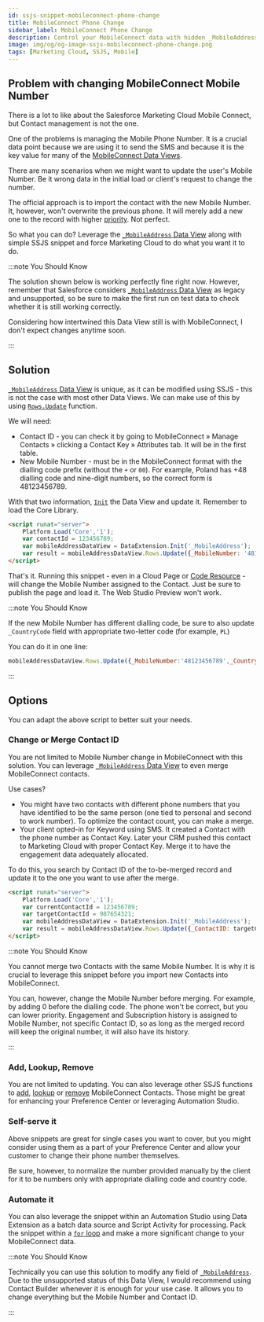```yaml
---
id: ssjs-snippet-mobileconnect-phone-change
title: MobileConnect Phone Change
sidebar_label: MobileConnect Phone Change
description: Control your MobileConnect data with hidden _MobileAddress features.
image: img/og/og-image-ssjs-mobileconnect-phone-change.png
tags: [Marketing Cloud, SSJS, Mobile]
---
```



<LeadText content='Control your MobileConnect data with hidden _MobileAddress features.' />

## Problem with changing MobileConnect Mobile Number

There is a lot to like about the Salesforce Marketing Cloud Mobile Connect, but Contact management is not the one.

One of the problems is managing the Mobile Phone Number. It is a crucial data point because we are using it to send the SMS and because it is the key value for many of the [MobileConnect Data Views](../config/sfmc-config-system-data-views.mdx#mobileconnect-data-views).

There are many scenarios when we might want to update the user's Mobile Number. Be it wrong data in the initial load or client's request to change the number.

The official approach is to import the contact with the new Mobile Number. It, however, won't overwrite the previous phone. It will merely add a new one to the record with higher [priority](../config/sfmc-config-system-data-views.mdx#_mobileaddress). Not perfect.

So what you can do? Leverage the [`_MobileAddress` Data View](../config/sfmc-config-system-data-views.mdx#_mobileaddress) along with simple SSJS snippet and force Marketing Cloud to do what you want it to do.

:::note You Should Know

The solution shown below is working perfectly fine right now. However, remember that Salesforce considers [`_MobileAddress` Data View](../config/sfmc-config-system-data-views.mdx#_mobileaddress) as legacy and unsupported, so be sure to make the first run on test data to check whether it is still working correctly.

Considering how intertwined this Data View still is with MobileConnect, I don't expect changes anytime soon.

:::

## Solution

[`_MobileAddress` Data View](../config/sfmc-config-system-data-views.mdx#_mobileaddress) is unique, as it can be modified using SSJS - this is not the case with most other Data Views. We can make use of this by using [`Rows.Update`](https://developer.salesforce.com/docs/atlas.en-us.noversion.mc-programmatic-content.meta/mc-programmatic-content/ssjs_dataExtensionRowsUpdate.htm) function.

We will need:
- Contact ID - you can check it by going to MobileConnect » Manage Contacts » clicking a Contact Key » Attributes tab. It will be in the first table.
- New Mobile Number - must be in the MobileConnect format with the dialling code prefix (without the `+` or `00`). For example, Poland has +48 dialling code and nine-digit numbers, so the correct form is 48123456789.

With that two information, [`Init`](https://developer.salesforce.com/docs/atlas.en-us.noversion.mc-programmatic-content.meta/mc-programmatic-content/ssjs_dataExtensionFunctions.htm) the Data View and update it. Remember to load the Core Library.

```html {4-5} title="Change Mobile Number of a single Contact"
<script runat="server">
    Platform.Load('Core','1');
    var contactId = 123456789;
    var mobileAddressDataView = DataExtension.Init('_MobileAddress');
    var result = mobileAddressDataView.Rows.Update({_MobileNumber: '48123456789'}, ['_ContactID'], [contactId]);
</script>
```

That's it. Running this snippet - even in a Cloud Page or [Code Resource](../usecase/sfmc-code-resource.mdx) - will change the Mobile Number assigned to the Contact. Just be sure to publish the page and load it. The Web Studio Preview won't work.

:::note You Should Know

If the new Mobile Number has different dialling code, be sure to also update `_CountryCode` field with appropriate two-letter code (for example, `PL`)

You can do it in one line:

```js
mobileAddressDataView.Rows.Update({_MobileNumber:'48123456789',_CountryCode:'PL'},['_ContactID'],[contactId]);
```

:::

## Options

You can adapt the above script to better suit your needs.

### Change or Merge Contact ID

You are not limited to Mobile Number change in MobileConnect with this solution. You can leverage [`_MobileAddress` Data View](../config/sfmc-config-system-data-views.mdx#_mobileaddress) to even merge MobileConnect contacts.

Use cases?
- You might have two contacts with different phone numbers that you have identified to be the same person (one tied to personal and second to work number). To optimize the contact count, you can make a merge.
- Your client opted-in for Keyword using SMS. It created a Contact with the phone number as Contact Key. Later your CRM pushed this contact to Marketing Cloud with proper Contact Key. Merge it to have the engagement data adequately allocated.

To do this, you search by Contact ID of the to-be-merged record and update it to the one you want to use after the merge.

```html {5-6} title="Change Contact ID of a single Contact"
<script runat="server">
    Platform.Load('Core','1');
    var currentContactId = 123456789;
    var targetContactId = 987654321;
    var mobileAddressDataView = DataExtension.Init('_MobileAddress');
    var result = mobileAddressDataView.Rows.Update({_ContactID: targetContactId}, ['_ContactID'], [currentContactId]);
</script>
```

:::note You Should Know

You cannot merge two Contacts with the same Mobile Number. It is why it is crucial to leverage this snippet before you import new Contacts into MobileConnect.

You can, however, change the Mobile Number before merging. For example, by adding 0 before the dialling code. The phone won't be correct, but you can lower priority. Engagement and Subscription history is assigned to Mobile Number, not specific Contact ID, so as long as the merged record will keep the original number, it will also have its history.

:::

### Add, Lookup, Remove

You are not limited to updating. You can also leverage other SSJS functions to [add](https://developer.salesforce.com/docs/atlas.en-us.noversion.mc-programmatic-content.meta/mc-programmatic-content/ssjs_dataExtensionRowsAdd.htm), [lookup](https://developer.salesforce.com/docs/atlas.en-us.noversion.mc-programmatic-content.meta/mc-programmatic-content/ssjs_dataExtensionRowsLookup.htm) or [remove](https://developer.salesforce.com/docs/atlas.en-us.noversion.mc-programmatic-content.meta/mc-programmatic-content/ssjs_dataExtensionRowsRemove.htm) MobileConnect Contacts. Those might be great for enhancing your Preference Center or leveraging Automation Studio.

### Self-serve it

Above snippets are great for single cases you want to cover, but you might consider using them as a part of your Preference Center and allow your customer to change their phone number themselves.

Be sure, however, to normalize the number provided manually by the client for it to be numbers only with appropriate dialling code and country code.

### Automate it

You can also leverage the snippet within an Automation Studio using Data Extension as a batch data source and Script Activity for processing. Pack the snippet within a [`for` loop](./ssjs-loops.mdx) and make a more significant change to your MobileConnect data.

:::note You Should Know

Technically you can use this solution to modify any field of [`_MobileAddress`](../config/sfmc-config-system-data-views.mdx#_mobileaddress). Due to the unsupported status of this Data View, I would recommend using Contact Builder whenever it is enough for your use case. It allows you to change everything but the Mobile Number and Contact ID.

:::